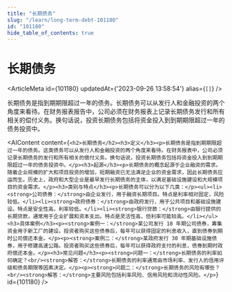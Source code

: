 ```yaml
---
title: "长期债务"
slug: "/learn/long-term-debt-101180"
id: "101180"
hide_table_of_contents: true
---
```



# 长期债务

<ArticleMeta id={101180} updatedAt={'2023-09-26 13:58:54'} alias={`[]`} />
<div className='border-solid border-b border-t-0 my-4 border-[var(--ifm-color-gray-300)]' />

长期债务是指到期期限超过一年的债务。长期债务可以从发行人和金融投资的两个角度来看待。在财务报表报告中，公司必须在财务报表上记录长期债务发行和所有相关的偿付义务。换句话说，投资长期债务包括将资金投入到到期期限超过一年的债务投资中。

<AIContent content={`<h2>长期债务</h2><h3>定义</h3><p>长期债务是指到期期限超过一年的债务。这类债务可以从发行人和金融投资的两个角度来看待。在财务报表中，公司必须记录长期债务的发行和所有相关的偿付义务。换句话说，投资长期债务包括将资金投入到到期期限超过一年的债务投资中。</p><h3>起源</h3><p>长期债务的概念起源于企业融资的需求。随着企业规模的扩大和项目投资的增加，短期融资已无法满足企业的资金需求，因此长期债务应运而生。历史上，政府和大型企业是最早发行长期债务的主体，以满足基础设施建设和大规模项目的资金需求。</p><h3>类别与特点</h3><p>长期债务可以分为以下几类：</p><ul><li><strong>公司债券：</strong>由企业发行，用于融资长期项目。特点是利率相对固定，风险较低。</li><li><strong>政府债券：</strong>由政府发行，用于公共项目和基础设施建设。特点是安全性高，利率较低。</li><li><strong>银行贷款：</strong>由银行提供的长期贷款，通常用于企业扩展和资本支出。特点是灵活性高，但利率可能较高。</li></ul><h3>具体案例</h3><p><strong>案例一：</strong>某公司发行 10 年期公司债券，筹集资金用于新工厂的建设。投资者购买这些债券后，每年可以获得固定的利息收入，直到债券到期时公司偿还本金。</p><p><strong>案例二：</strong>某政府发行 30 年期基础设施债券，用于修建高速公路。投资者购买这些债券后，每年可以获得政府支付的利息，债券到期时政府偿还本金。</p><h3>常见问题</h3><p><strong>问题一：</strong>长期债务的利率如何确定？<br/><strong>解答：</strong>长期债务的利率通常由市场利率、发行人的信用评级和债务期限等因素决定。</p><p><strong>问题二：</strong>长期债务的风险有哪些？<br/><strong>解答：</strong>主要风险包括利率风险、信用风险和流动性风险。</p>`} id={101180} />
